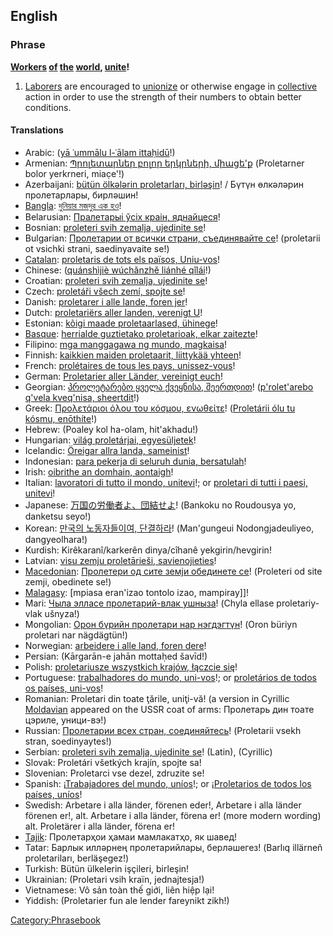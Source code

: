 ==English==

===Phrase===
{{wikipedia|Workers of the world, unite!}}
'''[[worker|Worker]]s [[of]] [[the]] [[world]], [[unite]]!'''

# [[laborer|Laborer]]s are encouraged to [[unionize]] or otherwise engage in [[collective]] action in order to use the strength of their numbers to obtain better conditions.

====Translations====
{{trans-top|workers of the world, unite}}
*Arabic: {{ARchar|![[يا عمال العالم اتحدوا ]]}} ([[yā ʿummālu l-ʿālam ittaḥidū]]!)
*Armenian: [[Պրոլետարներ բոլոր երկրների, միացե'ք]] (Proletarner bolor yerkrneri, miac̣e'{{unicode|ḳ}}!)
*Azerbaijani: [[bütün ölkələrin proletarları, birləşin]]! / Бүтүн өлкәләрин пролетарлары, бирләшин!
*[[Bangla]]: [[দুনিয়ার মজদুর এক হও]]!
*Belarusian: [[Пралетарыі ўсіх краін, яднайцеся]]!
*Bosnian: [[proleteri svih zemalja, ujedinite se]]!
*Bulgarian: [[Пролетарии от всички страни, съединявайте се]]! (proletarii ot vsichki strani, saedinyavaite se!)
*[[Catalan]]: [[proletaris de tots els països, Uniu-vos]]!
*Chinese: {{zh-ts|全世界無產者聯合起來|全世界无产者联合起来}} ([[quánshìjiè wúchǎnzhě liánhé qǐlái]]!)
*Croatian: [[proleteri svih zemalja, ujedinite se]]!
*Czech: [[proletáři všech zemí, spojte se]]!
*Danish: [[proletarer i alle lande, foren jer]]!
*Dutch: [[proletariërs aller landen, verenigt U]]!
*Estonian: [[kõigi maade proletaarlased, ühinege]]!
*[[Basque]]: [[herrialde guztietako proletarioak, elkar zaitezte]]!
*Filipino: [[mga manggagawa ng mundo, magkaisa]]!
*Finnish: [[kaikkien maiden proletaarit, liittykää yhteen]]!
*French: [[prolétaires de tous les pays, unissez-vous]]!
*German: [[Proletarier aller Länder, vereinigt euch]]!
*Georgian: [[პროლეტარებო ყველა ქვეყნისა, შეერთდით]]! ([[p'rolet'arebo q'vela kveq'nisa, sheertdit]]!)
*Greek: [[Προλετάριοι όλου του κόσμου, ενωθείτε]]! ([[Proletárii ólu tu kósmu, enōthíte]]!)
*Hebrew: {{lang|he|!פועלי כל העולם התאחדו}} (Poaley kol ha-olam, hit'akhadu!)
*Hungarian: [[világ proletárjai, egyesüljetek]]!
*Icelandic: [[Öreigar allra landa, sameinist]]!
*Indonesian: [[para pekerja di seluruh dunia, bersatulah]]!
*Irish: [[oibrithe an domhain, aontaigh]]!
*Italian: [[lavoratori di tutto il mondo, unitevi]]!; or [[proletari di tutti i paesi, unitevi]]!
*Japanese: [[万国の労働者よ、団結せよ]]! (Bankoku no Roudousya yo, danketsu seyo!)
*Korean: [[만국의 노동자들이여, 단결하라]]! (Man'gungeui Nodongjadeuliyeo, dangyeolhara!)
*Kurdish: Kirêkaranî/karkerên dinya/cîhanê yekgirin/hevgirin!
*Latvian: [[visu zemju proletārieši, savienojieties]]!
*[[Macedonian]]: [[Пролетери од сите земји обединете се]]! (Proleteri od site zemji, obedinete se!)
*[[Malagasy]]: [mpiasa eran'izao tontolo izao, mampiray]]!
*Mari: [[Чыла элласе пролетарий-влак ушныза]]! (Chyla ellase proletariy-vlak ušnyza!)
*Mongolian: [[Орон бүрийн пролетари нар нэгдэгтүн]]! (Oron büriyn proletari nar nägdägtün!)
*Norwegian: [[arbeidere i alle land, foren dere]]!
*Persian: {{lang|fa| کارگران جهان متحد شوید }} (Kārgarān-e jahān mottaḥed šavīd!)
*Polish: [[proletariusze wszystkich krajów, łączcie się]]!
*Portuguese: [[trabalhadores do mundo, uni-vos]]!; or [[proletários de todos os paí­ses, uni-vos]]!
*Romanian: Proletari din toate ţările, uniţi-vă! (a version in Cyrillic [[Moldavian|Moldavian]] appeared on the USSR coat of arms: Пролетарь дин тоате цэриле, уници-вэ!)
*Russian: [[Пролетарии всех стран, соединяйтесь]]! (Proletarii vsekh stran, soedinyaytes!)
*Serbian: [[proleteri svih zemalja, ujedinite se]]! (Latin), {{lang|sr|Пролетери свих земаља, уједините се!}} (Cyrillic)
*Slovak: Proletári všetkých krajín, spojte sa!
*Slovenian: Proletarci vse dezel, zdruzite se!
*Spanish: ¡[[Trabajadores del mundo, uníos]]!; or ¡[[Proletarios de todos los países, uní­os]]!
*Swedish: Arbetare i alla länder, förenen eder!, Arbetare i alla länder förenen er!, alt. Arbetare i alla länder, förena er! (more modern wording) alt. Proletärer i alla länder, förena er!
*[[Tajik]]: Пролетарҳои ҳамаи мамлакатҳо, як шавед!
*Tatar: Барлык илләрнең пролетарийлары, берләшегез! (Barlıq illärneñ proletariları, berläşegez!)
*Turkish: Bütün ülkelerin işçileri, birleşin!
*Ukrainian: {{lang|uk|Пролетарі всіх країн, єднайтеся!}} (Proletari vsih kraïn, jednajtesja!)
*Vietnamese: Vô sản toàn thế giới, liên hiệp lại!
*Yiddish: {{lang|yi|!פראָלעטאריער פון אלע לענדער, פאראייניקט זיך}} (Proletarier fun ale lender fareynikt zikh!)
{{trans-bottom}}

[[Category:Phrasebook]]